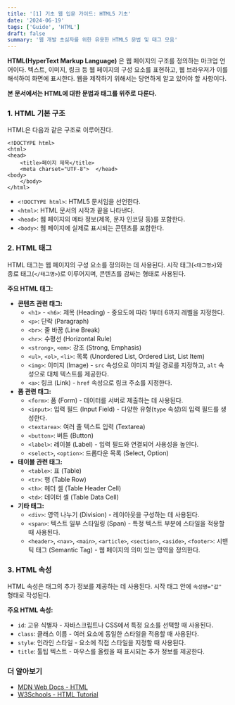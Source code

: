 ```yaml
---
title: '[1] 기초 웹 입문 가이드: HTML5 기초'
date: '2024-06-19'
tags: ['Guide', 'HTML']
draft: false
summary: '웹 개발 초심자를 위한 유용한 HTML5 문법 및 태그 모음'
---
```


**HTML(HyperText Markup Language)** 은 웹 페이지의 구조를 정의하는 마크업 언어이다. 텍스트, 이미지, 링크 등 웹 페이지의 구성 요소를 표현하고, 웹 브라우저가 이를 해석하여 화면에 표시한다.
웹을 제작하기 위해서는 당연하게 알고 있어야 할 사항이다.

**본 문서에서는 HTML에 대한 문법과 태그를 위주로 다룬다.**

### 1. HTML 기본 구조

HTML은 다음과 같은 구조로 이루어진다.

```
<!DOCTYPE html>
<html>
<head>
    <title>페이지 제목</title>
    <meta charset="UTF-8">  </head>
<body>
    </body>
</html>
```

- `<!DOCTYPE html>`: HTML5 문서임을 선언한다.
- `<html>`: HTML 문서의 시작과 끝을 나타낸다.
- `<head>`: 웹 페이지의 메타 정보(제목, 문자 인코딩 등)를 포함한다.
- `<body>`: 웹 페이지에 실제로 표시되는 콘텐츠를 포함한다.

### 2. HTML 태그

HTML 태그는 웹 페이지의 구성 요소를 정의하는 데 사용된다. 시작 태그(`<태그명>`)와 종료 태그(`</태그명>`)로 이루어지며, 콘텐츠를 감싸는 형태로 사용된다.

**주요 HTML 태그:**

- **콘텐츠 관련 태그:**
    - `<h1>` - `<h6>`: 제목 (Heading) - 중요도에 따라 1부터 6까지 레벨을 지정한다.
    - `<p>`: 단락 (Paragraph)
    - `<br>`: 줄 바꿈 (Line Break)
    - `<hr>`: 수평선 (Horizontal Rule)
    - `<strong>`, `<em>`: 강조 (Strong, Emphasis)
    - `<ul>`, `<ol>`, `<li>`: 목록 (Unordered List, Ordered List, List Item)
    - `<img>`: 이미지 (Image) - `src` 속성으로 이미지 파일 경로를 지정하고, `alt` 속성으로 대체 텍스트를 제공한다.
    - `<a>`: 링크 (Link) - `href` 속성으로 링크 주소를 지정한다.
- **폼 관련 태그:**
    - `<form>`: 폼 (Form) - 데이터를 서버로 제출하는 데 사용된다.
    - `<input>`: 입력 필드 (Input Field) - 다양한 유형(`type` 속성)의 입력 필드를 생성한다.
    - `<textarea>`: 여러 줄 텍스트 입력 (Textarea)
    - `<button>`: 버튼 (Button)
    - `<label>`: 레이블 (Label) - 입력 필드와 연결되어 사용성을 높인다.
    - `<select>`, `<option>`: 드롭다운 목록 (Select, Option)
- **테이블 관련 태그:**
    - `<table>`: 표 (Table)
    - `<tr>`: 행 (Table Row)
    - `<th>`: 헤더 셀 (Table Header Cell)
    - `<td>`: 데이터 셀 (Table Data Cell)
- **기타 태그:**
    - `<div>`: 영역 나누기 (Division) - 레이아웃을 구성하는 데 사용된다.
    - `<span>`: 텍스트 일부 스타일링 (Span) - 특정 텍스트 부분에 스타일을 적용할 때 사용된다.
    - `<header>`, `<nav>`, `<main>`, `<article>`, `<section>`, `<aside>`, `<footer>`: 시맨틱 태그 (Semantic Tag) - 웹 페이지의 의미 있는 영역을 정의한다.

### 3. HTML 속성

HTML 속성은 태그의 추가 정보를 제공하는 데 사용된다. 시작 태그 안에 `속성명="값"` 형태로 작성된다.

**주요 HTML 속성:**

- `id`: 고유 식별자 - 자바스크립트나 CSS에서 특정 요소를 선택할 때 사용된다.
- `class`: 클래스 이름 - 여러 요소에 동일한 스타일을 적용할 때 사용된다.
- `style`: 인라인 스타일 - 요소에 직접 스타일을 지정할 때 사용된다.
- `title`: 툴팁 텍스트 - 마우스를 올렸을 때 표시되는 추가 정보를 제공한다.

### 더 알아보기

- [MDN Web Docs - HTML](https://developer.mozilla.org/ko/docs/Web/HTML)
- [W3Schools - HTML Tutorial](https://www.w3schools.com/html/)